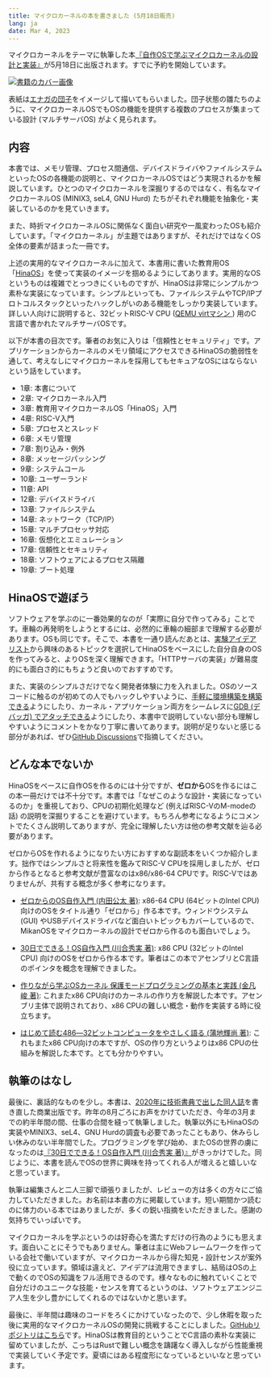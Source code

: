 ```yaml
---
title: マイクロカーネルの本を書きました (5月18日販売)
lang: ja
date: Mar 4, 2023
---
```


マイクロカーネルをテーマに執筆した本<a href="https://www.hanmoto.com/bd/isbn/9784798068718">『自作OSで学ぶマイクロカーネルの設計と実装』</a>が5月18日に出版されます。すでに予約を開始しています。

<a href="https://www.hanmoto.com/bd/isbn/9784798068718">
<Image alt="書籍のカバー画像" src="/media/microkernel-book-2023/microkernel-book-cover.jpg" width={600/2} height={775/2} />
</a>

表紙は[エナガの団子](https://www.sagami-portal.com/city/scmblog/archives/29294)をイメージして描いてもらいました。団子状態の雛たちのように、マイクロカーネルOSでもOSの機能を提供する複数のプロセスが集まっている設計 (マルチサーバOS) がよく見られます。

## 内容

本書では、メモリ管理、プロセス間通信、デバイスドライバやファイルシステムといったOSの各機能の説明と、マイクロカーネルOSではどう実現されるかを解説しています。ひとつのマイクロカーネルを深掘りするのではなく、有名なマイクロカーネルOS (MINIX3, seL4, GNU Hurd) たちがそれぞれ機能を抽象化・実装しているのかを見ていきます。

また、時折マイクロカーネルOSに関係なく面白い研究や一風変わったOSも紹介しています。「マイクロカーネル」が主題ではありますが、それだけではなくOS全体の要素が詰まった一冊です。

上述の実用的なマイクロカーネルに加えて、本書用に書いた教育用OS「<a href="https://github.com/nuta/microkernel-book">HinaOS</a>」を使って実装のイメージを掴めるようにしてあります。実用的なOSというものは複雑でとっつきにくいものですが、HinaOSは非常にシンプルかつ素朴な実装になっています。シンプルといっても、ファイルシステムやTCP/IPプロトコルスタックといったハックしがいのある機能をしっかり実装しています。詳しい人向けに説明すると、32ビットRISC-V CPU ([QEMU virtマシン
](https://www.qemu.org/docs/master/system/riscv/virt.html)) 用のC言語で書かれたマルチサーバOSです。

以下が本書の目次です。筆者のお気に入りは「信頼性とセキュリティ」です。アプリケーションからカーネルのメモリ領域にアクセスできるHinaOSの脆弱性を通して、考えなしにマイクロカーネルを採用してもセキュアなOSにはならないという話をしています。

- 1章: 本書について
- 2章: マイクロカーネル入門
- 3章: 教育用マイクロカーネルOS「HinaOS」入門
- 4章: RISC-V入門
- 5章: プロセスとスレッド
- 6章: メモリ管理
- 7章: 割り込み・例外
- 8章: メッセージパッシング
- 9章: システムコール
- 10章: ユーザーランド
- 11章: API
- 12章: デバイスドライバ
- 13章: ファイルシステム
- 14章: ネットワーク（TCP/IP）
- 15章: マルチプロセッサ対応
- 16章: 仮想化とエミュレーション
- 17章: 信頼性とセキュリティ
- 18章: ソフトウェアによるプロセス隔離
- 19章: ブート処理

## HinaOSで遊ぼう

ソフトウェアを学ぶのに一番効果的なのが「実際に自分で作ってみる」ことです。車輪の再発明をしようとするには、必然的に車輪の細部まで理解する必要があります。OSも同じです。そこで、本書を一通り読んだあとは、[実験アイデアリスト](https://github.com/nuta/microkernel-book/blob/main/IDEAS.md)から興味のあるトピックを選択してHinaOSをベースにした自分自身のOSを作ってみると、よりOSを深く理解できます。「HTTPサーバの実装」が難易度的にも面白さ的にもちょうど良いのでおすすめです。

また、実装のシンプルさだけでなく開発者体験に力を入れました。OSのソースコードに触るのが初めての人でもハックしやすいように、[手軽に環境構築を構築できる](https://github.com/nuta/microkernel-book/tree/main#%E9%96%8B%E7%99%BA%E7%92%B0%E5%A2%83%E6%A7%8B%E7%AF%89)ようにしたり、カーネル・アプリケーション両方をシームレスに[GDB (デバッガ) でアタッチできる](https://github.com/nuta/microkernel-book/blob/main/DEBUG.md#%E3%83%87%E3%83%90%E3%83%83%E3%82%AC-gdb-%E3%82%92%E5%88%A9%E7%94%A8%E3%81%97%E3%81%9F%E3%83%87%E3%83%90%E3%83%83%E3%82%B0)ようにしたり、本書中で説明していない部分も理解しやすいようにコメントをかなり丁寧に書いてあります。説明が足りないと感じる部分があれば、ぜひ[GitHub Discussions](https://github.com/nuta/microkernel-book/discussions/new?category=help)で指摘してください。

## どんな本でないか

HinaOSをベースに自作OSを作るのには十分ですが、**ゼロから**OSを作るにはこの本一冊だけでは不十分です。本書では「なぜこのような設計・実装になっているのか」を重視しており、CPUの初期化処理など (例えばRISC-VのM-modeの話) の説明を深掘りすることを避けています。もちろん参考になるようにコメントでたくさん説明してありますが、完全に理解したい方は他の参考文献を辿る必要があります。

ゼロからOSを作れるようになりたい方におすすめな副読本をいくつか紹介します。拙作ではシンプルさと将来性を鑑みてRISC-V CPUを採用しましたが、ゼロから作るとなると参考文献が豊富なのはx86/x86-64 CPUです。RISC-Vではありませんが、共有する概念が多く参考になります。

- [ゼロからのOS自作入門 (内田公太 著)](https://book.mynavi.jp/ec/products/detail/id=121220): x86-64 CPU (64ビットのIntel CPU) 向けのOSをタイトル通り「ゼロから」作る本です。ウィンドウシステム (GUI) やUSBデバイスドライバなど面白いトピックもカバーしているので、MikanOSをマイクロカーネルの設計でゼロから作るのも面白いでしょう。
<LinkCard url="https://book.mynavi.jp/ec/products/detail/id=121220" />

- [30日でできる！OS自作入門 (川合秀実 著)](https://book.mynavi.jp/ec/products/detail/id=22078): x86 CPU (32ビットのIntel CPU) 向けのOSをゼロから作る本です。筆者はこの本でアセンブリとC言語のポインタを概念を理解できました。
<LinkCard url="https://book.mynavi.jp/ec/products/detail/id=22078" />

- [作りながら学ぶOSカーネル 保護モードプログラミングの基本と実践 (金凡峻 著)](https://www.shuwasystem.co.jp/book/9784798022543.html): これまたx86 CPU向けのカーネルの作り方を解説した本です。アセンブリ主体で説明されており、x86 CPUの難しい概念・動作を実装する時に役立ちます。
<LinkCard url="https://www.shuwasystem.co.jp/book/9784798022543.html" />

- [はじめて読む486―32ビットコンピュータをやさしく語る (蒲地輝尚 著)](https://www.hanmoto.com/bd/isbn/9784756102133): これもまたx86 CPU向けの本ですが、OSの作り方というよりはx86 CPUの仕組みを解説した本です。とても分かりやすい。
<LinkCard url="https://www.hanmoto.com/bd/isbn/9784756102133" />

## 執筆のはなし

最後に、裏話的なものを少し。本書は、[2020年に技術書典で出した同人誌](https://seiya.me/blog/microkernel-book)を書き直した商業出版です。昨年の8月ごろにお声をかけていただき、今年の3月までの約半年間の間、仕事の合間を縫って執筆しました。執筆以外にもHinaOSの実装やMINIX3、seL4、GNU Hurdの調査も必要であったこともあり、休みらしい休みのない半年間でした。プログラミングを学び始め、またOSの世界の虜になったのは[『30日でできる！OS自作入門 (川合秀実 著)』](https://book.mynavi.jp/ec/products/detail/id=22078)がきっかけでした。同じように、本書を読んでOSの世界に興味を持ってくれる人が増えると嬉しいなと思っています。

執筆は編集さんと二人三脚で頑張りましたが、レビューの方は多くの方々にご協力していただきました。お名前は本書の方に掲載しています。短い期間かつ読むのに体力のいる本ではありましたが、多くの鋭い指摘をいただきました。感謝の気持ちでいっぱいです。

マイクロカーネルを学ぶというのは好奇心を満たすだけの行為のようにも思えます。面白いことにそうでもありません。筆者は主にWebフレームワークを作っている会社で働いていますが、マイクロカーネルから得た知見・設計センスが案外役に立っています。領域は違えど、アイデアは流用できますし、結局はOSの上で動くのでOSの知識をフル活用できるのです。様々なものに触れていくことで自分だけのユニークな技能・センスを育てるというのは、ソフトウェアエンジニア人生を少し豊かにしてくれるのではないかと思います。

最後に、半年間は趣味のコードをろくにかけていなったので、少し休暇を取った後に実用的なマイクロカーネルOSの開発に挑戦することにしました。[GitHubリポジトリはこちら](https://github.com/nuta/ftl)です。HinaOSは教育目的ということでC言語の素朴な実装に留めていましたが、こっちはRustで難しい概念を躊躇なく導入しながら性能重視で実装していく予定です。夏頃にはある程度形になっているといいなと思っています。
